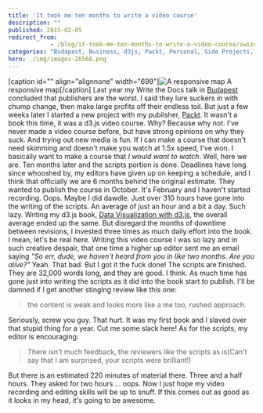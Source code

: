 ```yaml
---
title: 'It took me ten months to write a video course'
description: ""
published: 2015-02-05
redirect_from: 
            - /blog/it-took-me-ten-months-to-write-a-video-course/swizec/6651
categories: "Budapest, Business, d3js, Packt, Personal, Side Projects, Writing, Writing"
hero: ./img/images-26568.png
---
```

\[caption id=&quot;&quot; align=&quot;alignnone&quot; width=&quot;699&quot;]![A responsive map](./img/images-26568.png "A responsive map") A responsive map\[/caption] Last year my Write the Docs talk in [Budapest](<http://maps.google.com/maps?ll=47.4719444444,19.0502777778&spn=0.1,0.1&q=47.4719444444,19.0502777778 (Budapest)&t=h> "Budapest") concluded that publishers are the worst. I said they lure suckers in with chump change, then make large profits off their endless toil. But just a few weeks later I started a new project with my publisher, [Packt](http://www.packtpub.com "Packt"). It wasn&#x27;t a book this time, it was a d3.js video course. Why? Because why not. I&#x27;ve never made a video course before, but have strong opinions on why they suck. And trying out new media is fun. If I can make a course that doesn&#x27;t need skimming and doesn&#x27;t make you watch at 1.5x speed, I&#x27;ve won. I basically want to make a course that _I would want to watch_. Well, here we are. Ten months later and the scripts portion is done. Deadlines have long since whooshed by, my editors have given up on keeping a schedule, and I think that officially we are 6 months behind the original estimate. They wanted to publish the course in October. It&#x27;s February and I haven&#x27;t started recording. Oops. Maybe I did dawdle. Just over 310 hours have gone into the writing of the scripts. An average of just an hour and a bit a day. Such lazy. Writing my d3.js book, [Data Visualization with d3.js](https://www.packtpub.com/web-development/data-visualization-d3js), the overall average ended up the same. But disregard the months of downtime between revisions, I invested three times as much daily effort into the book. I mean, let&#x27;s be real here. Writing this video course I was so lazy and in such creative despair, that one time a higher up editor sent me an email saying _&quot;So err, dude, we haven&#x27;t heard from you in like two months. Are you alive?&quot;_ Yeah. That bad. But I got it the fuck done! The scripts are finished. They are 32,000 words long, and they are good. I think. As much time has gone just into writing the scripts as it did into the book start to publish. I&#x27;ll be damned if I get another stinging review like this one:

> the content is weak and looks more like a me too, rushed approach.

Seriously, screw you guy. That hurt. It was my first book and I slaved over that stupid thing for a year. Cut me some slack here! As for the scripts, my editor is encouraging:

> There isn&#x27;t much feedback, the reviewers like the scripts as is(Can&#x27;t say that I am surprised, your scripts were brilliant!)

But there is an estimated 220 minutes of material there. Three and a half hours. They asked for two hours ... oops. Now I just hope my video recording and editing skills will be up to snuff. If this comes out as good as it looks in my head, it&#x27;s going to be awesome.

